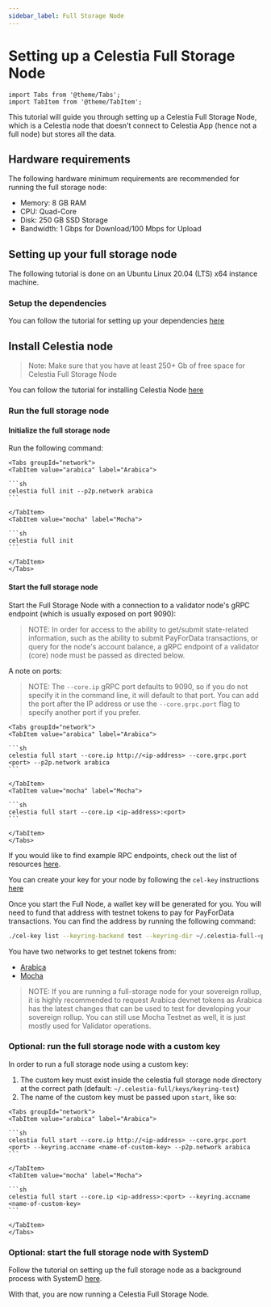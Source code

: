```yaml
---
sidebar_label: Full Storage Node
---
```


# Setting up a Celestia Full Storage Node

````mdx-code-block
import Tabs from '@theme/Tabs';
import TabItem from '@theme/TabItem';
````

This tutorial will guide you through setting up a Celestia Full Storage
Node, which is a Celestia node that doesn't connect to Celestia App
(hence not a full node) but stores all the data.

## Hardware requirements

The following hardware minimum requirements are recommended for running
the full storage node:

* Memory: 8 GB RAM
* CPU: Quad-Core
* Disk: 250 GB SSD Storage
* Bandwidth: 1 Gbps for Download/100 Mbps for Upload

## Setting up your full storage node

The following tutorial is done on an Ubuntu Linux 20.04 (LTS) x64 instance machine.

### Setup the dependencies

You can follow the tutorial for setting up your dependencies [here](./environment.mdx)

## Install Celestia node

> Note: Make sure that you have at least 250+ Gb of free space for
  Celestia Full Storage Node

You can follow the tutorial for installing Celestia Node [here](./celestia-node.mdx)

### Run the full storage node

#### Initialize the full storage node

Run the following command:

````mdx-code-block
<Tabs groupId="network">
<TabItem value="arabica" label="Arabica">

```sh
celestia full init --p2p.network arabica
```

</TabItem>
<TabItem value="mocha" label="Mocha">

```sh 
celestia full init
```

</TabItem>
</Tabs>
````

#### Start the full storage node

Start the Full Storage Node with a connection to a validator node's gRPC endpoint
(which is usually exposed on port 9090):

> NOTE: In order for access to the ability to get/submit state-related
  information, such as the ability to submit PayForData transactions,
  or query for the node's account balance, a gRPC endpoint of a validator
  (core) node must be passed as directed below.

A note on ports:

> NOTE: The `--core.ip` gRPC port defaults to 9090, so if you do not specify
  it in the command line, it will default to that port. You can add the port
  after the IP address or use the  `--core.grpc.port` flag to specify another
  port if you prefer.

````mdx-code-block
<Tabs groupId="network">
<TabItem value="arabica" label="Arabica">

```sh
celestia full start --core.ip http://<ip-address> --core.grpc.port <port> --p2p.network arabica
```

</TabItem>
<TabItem value="mocha" label="Mocha">

```sh 
celestia full start --core.ip <ip-address>:<port>
```

</TabItem>
</Tabs>
````

If you would like to find example RPC endpoints, check out the list of
resources [here](./mocha-testnet).

You can create your key for your node by following the `cel-key` instructions [here](../developers/celestia-node-key.mdx)

Once you start the Full Node, a wallet key will be generated for you.
You will need to fund that address with testnet tokens to pay for
PayForData transactions.
You can find the address by running the following command:

```sh
./cel-key list --keyring-backend test --keyring-dir ~/.celestia-full-<p2p_network>/keys
```

You have two networks to get testnet tokens from:

* [Arabica](./arabica-devnet)
* [Mocha](./mocha-testnet)

> NOTE: If you are running a full-storage node for your sovereign
  rollup, it is highly recommended to request Arabica devnet tokens
  as Arabica has the latest changes that can be used to
  test for developing your sovereign rollup. You can still use
  Mocha Testnet as well, it is just mostly used for Validator operations.

### Optional: run the full storage node with a custom key

In order to run a full storage node using a custom key:

1. The custom key must exist inside the celestia full storage node directory
   at the correct path (default: `~/.celestia-full/keys/keyring-test`)
2. The name of the custom key must be passed upon `start`, like so:

````mdx-code-block
<Tabs groupId="network">
<TabItem value="arabica" label="Arabica">

```sh
celestia full start --core.ip http://<ip-address> --core.grpc.port <port> --keyring.accname <name-of-custom-key> --p2p.network arabica
```

</TabItem>
<TabItem value="mocha" label="Mocha">

```sh 
celestia full start --core.ip <ip-address>:<port> --keyring.accname <name-of-custom-key>
```

</TabItem>
</Tabs>
````

### Optional: start the full storage node with SystemD

Follow the tutorial on setting up the full storage node as a background
process with SystemD [here](./systemd).

With that, you are now running a Celestia Full Storage Node.
